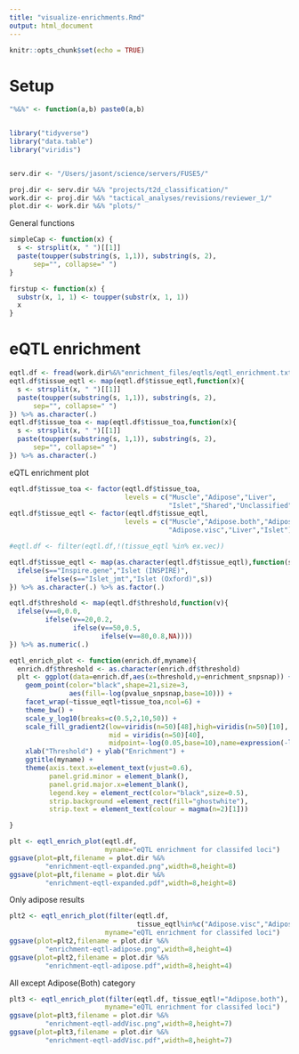 ```yaml
---
title: "visualize-enrichments.Rmd"
output: html_document
---
```


```r
knitr::opts_chunk$set(echo = TRUE)
```


# Setup 

```r

"%&%" <- function(a,b) paste0(a,b)


library("tidyverse")
library("data.table")
library("viridis")


serv.dir <- "/Users/jasont/science/servers/FUSE5/"

proj.dir <- serv.dir %&% "projects/t2d_classification/"
work.dir <- proj.dir %&% "tactical_analyses/revisions/reviewer_1/"
plot.dir <- work.dir %&% "plots/"


```

General functions 

```r

simpleCap <- function(x) {
  s <- strsplit(x, " ")[[1]]
  paste(toupper(substring(s, 1,1)), substring(s, 2),
      sep="", collapse=" ")
}

firstup <- function(x) {
  substr(x, 1, 1) <- toupper(substr(x, 1, 1))
  x
}

```



# eQTL enrichment

```r

eqtl.df <- fread(work.dir%&%"enrichment_files/eqtls/eqtl_enrichment.txt")
eqtl.df$tissue_eqtl <- map(eqtl.df$tissue_eqtl,function(x){
  s <- strsplit(x, " ")[[1]]
  paste(toupper(substring(s, 1,1)), substring(s, 2),
      sep="", collapse=" ")
}) %>% as.character(.)
eqtl.df$tissue_toa <- map(eqtl.df$tissue_toa,function(x){
  s <- strsplit(x, " ")[[1]]
  paste(toupper(substring(s, 1,1)), substring(s, 2),
      sep="", collapse=" ") 
}) %>% as.character(.)


```


eQTL enrichment plot 

```r

eqtl.df$tissue_toa <- factor(eqtl.df$tissue_toa,
                             levels = c("Muscle","Adipose","Liver",
                                        "Islet","Shared","Unclassified"))
eqtl.df$tissue_eqtl <- factor(eqtl.df$tissue_eqtl,
                             levels = c("Muscle","Adipose.both","Adipose.sub",
                                        "Adipose.visc","Liver","Islet"))
```


```r

#eqtl.df <- filter(eqtl.df,!(tissue_eqtl %in% ex.vec))

eqtl.df$tissue_eqtl <- map(as.character(eqtl.df$tissue_eqtl),function(s){
  ifelse(s=="Inspire.gene","Islet (INSPIRE)",
         ifelse(s=="Islet_jmt","Islet (Oxford)",s))
}) %>% as.character(.) %>% as.factor(.)

eqtl.df$threshold <- map(eqtl.df$threshold,function(v){
  ifelse(v==0,0.0,
         ifelse(v==20,0.2,
                ifelse(v==50,0.5,
                       ifelse(v==80,0.8,NA))))
}) %>% as.numeric(.)

```


```r

eqtl_enrich_plot <- function(enrich.df,myname){
  enrich.df$threshold <- as.character(enrich.df$threshold)
  plt <- ggplot(data=enrich.df,aes(x=threshold,y=enrichment_snpsnap)) + 
    geom_point(color="black",shape=21,size=3,
               aes(fill=-log(pvalue_snpsnap,base=10))) + 
    facet_wrap(~tissue_eqtl+tissue_toa,ncol=6) + 
    theme_bw() + 
    scale_y_log10(breaks=c(0.5,2,10,50)) +
    scale_fill_gradient2(low=viridis(n=50)[48],high=viridis(n=50)[10],
                         mid = viridis(n=50)[40],
                         midpoint=-log(0.05,base=10),name=expression(-log10(p))) + 
    xlab("Threshold") + ylab("Enrichment") + 
    ggtitle(myname) +
    theme(axis.text.x=element_text(vjust=0.6),
          panel.grid.minor = element_blank(),
          panel.grid.major.x=element_blank(),
          legend.key = element_rect(color="black",size=0.5),
          strip.background =element_rect(fill="ghostwhite"),
          strip.text = element_text(colour = magma(n=2)[1]))

}
```

```r

plt <- eqtl_enrich_plot(eqtl.df,
                        myname="eQTL enrichment for classifed loci")
ggsave(plot=plt,filename = plot.dir %&%
         "enrichment-eqtl-expanded.png",width=8,height=8)
ggsave(plot=plt,filename = plot.dir %&%
         "enrichment-eqtl-expanded.pdf",width=8,height=8)

```


Only adipose results 

```r

plt2 <- eqtl_enrich_plot(filter(eqtl.df,
                                tissue_eqtl%in%c("Adipose.visc","Adipose.sub","Adipose.both")),
                        myname="eQTL enrichment for classifed loci")
ggsave(plot=plt2,filename = plot.dir %&%
         "enrichment-eqtl-adipose.png",width=8,height=4)
ggsave(plot=plt2,filename = plot.dir %&%
         "enrichment-eqtl-adipose.pdf",width=8,height=4)

```


All except Adipose(Both) category 


```r

plt3 <- eqtl_enrich_plot(filter(eqtl.df, tissue_eqtl!="Adipose.both"),
                        myname="eQTL enrichment for classifed loci")
ggsave(plot=plt3,filename = plot.dir %&%
         "enrichment-eqtl-addVisc.png",width=8,height=7)
ggsave(plot=plt3,filename = plot.dir %&%
         "enrichment-eqtl-addVisc.pdf",width=8,height=7)

```

